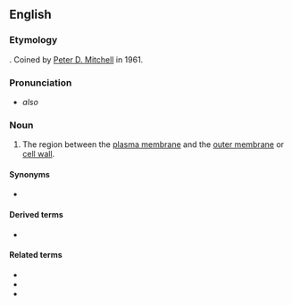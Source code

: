 ==English==

===Etymology===
{{prefix|en|peri|plasm}}. Coined by [[w:Peter D. Mitchell|Peter D. Mitchell]] in 1961.

===Pronunciation===
* {{IPA|ˈpɛəɹiˌplæzm|lang=en}} ''also'' {{IPAchar|ˈpɛəɹəˌplæzm}}

===Noun===
{{en-noun}}
{{wikipedia}}

# {{lb|en|cytology}} The region between the [[plasma membrane]] and the [[outer membrane]] or [[cell wall]].

====Synonyms====
* {{l|en|periplasmic space}}

====Derived terms====
* {{l|en|periplasmic}}

====Related terms====
* {{l|en|cytoplasm}}
* {{l|en|gonoplasm}}
* {{l|en|ooplasm}}